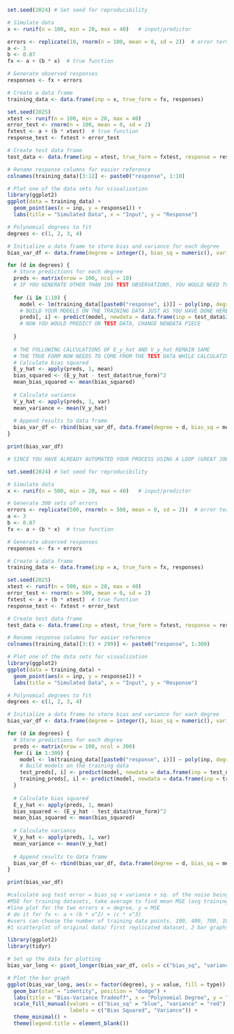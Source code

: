 


```r
set.seed(2024) # Set seed for reproducibility

# Simulate data
x <- runif(n = 100, min = 20, max = 40)   # input/predictor

errors <- replicate(10, rnorm(n = 100, mean = 0, sd = 2))  # error terms
a <- 3
b <- 0.87
fx <- a + (b * x)  # true function

# Generate observed responses
responses <- fx + errors

# Create a data frame
training_data <- data.frame(inp = x, true_form = fx, responses)

set.seed(2025) 
xtest <- runif(n = 100, min = 20, max = 40)   
error_test <- rnorm(n = 100, mean = 0, sd = 2)
fxtest <- a + (b * xtest)  # true function
response_test <- fxtest + error_test

# Create test data frame
test_data <- data.frame(inp = xtest, true_form = fxtest, response = response_test)

# Rename response columns for easier reference
colnames(training_data)[3:12] <- paste0("response", 1:10)

# Plot one of the data sets for visualization
library(ggplot2)
ggplot(data = training_data) + 
  geom_point(aes(x = inp, y = response1)) +
  labs(title = "Simulated Data", x = "Input", y = "Response")

# Polynomial degrees to fit
degrees <- c(1, 2, 3, 4)

# Initialize a data frame to store bias and variance for each degree
bias_var_df <- data.frame(degree = integer(), bias_sq = numeric(), variance = numeric())

for (d in degrees) {
  # Store predictions for each degree
  preds <- matrix(nrow = 100, ncol = 10)
  # IF YOU GENERATE OTHER THAN 100 TEST OBSERVATIONS, YOU WOULD NEED TO ADJUST THE nrow VALUE
  
  for (i in 1:10) {
    model <- lm(training_data[[paste0("response", i)]] ~ poly(inp, degree = d, raw = TRUE), data = training_data)
    # BUILD YOUR MODELS ON THE TRAINING DATA JUST AS YOU HAVE DONE HERE (NO CHANGES NEEDED)
    preds[, i] <- predict(model, newdata = data.frame(inp = test_data$inp))
    # NOW YOU WOULD PREDICT ON TEST DATA, CHANGE NEWDATA PIECE
    
  }
  
  # THE FOLLOWING CALCULATIONS OF E_y_hat AND V_y_hat REMAIN SAME
  # THE TRUE FORM NOW NEEDS TO COME FROM THE TEST DATA WHILE CALCULATING bias_squared
  # Calculate bias squared
  E_y_hat <- apply(preds, 1, mean)
  bias_squared <- (E_y_hat - test_data$true_form)^2
  mean_bias_squared <- mean(bias_squared)
  
  # Calculate variance
  V_y_hat <- apply(preds, 1, var)
  mean_variance <- mean(V_y_hat)
  
  # Append results to data frame
  bias_var_df <- rbind(bias_var_df, data.frame(degree = d, bias_sq = mean_bias_squared, variance = mean_variance))
}

print(bias_var_df)

# SINCE YOU HAVE ALREADY AUTOMATED YOUR PROCESS USING A LOOP (GREAT JOB WITH THAT), CAN YOU NOW TRY WITH SAY 300 REPLICATED DATASETS INSTEAD OF 10? I WILL LET YOU THINK ABOUT WHAT NEEDS TO CHANGE FOR THAT

```

```r
set.seed(2024) # Set seed for reproducibility

# Simulate data
x <- runif(n = 500, min = 20, max = 40)   # input/predictor

# Generate 300 sets of errors
errors <- replicate(500, rnorm(n = 500, mean = 0, sd = 2))  # error terms
a <- 3
b <- 0.87
fx <- a + (b * x)  # true function

# Generate observed responses
responses <- fx + errors

# Create a data frame
training_data <- data.frame(inp = x, true_form = fx, responses)

set.seed(2025) 
xtest <- runif(n = 500, min = 20, max = 40)   
error_test <- rnorm(n = 500, mean = 0, sd = 2)
fxtest <- a + (b * xtest)  # true function
response_test <- fxtest + error_test

# Create test data frame
test_data <- data.frame(inp = xtest, true_form = fxtest, response = response_test)

# Rename response columns for easier reference
colnames(training_data)[3:(3 + 299)] <- paste0("response", 1:300)

# Plot one of the data sets for visualization
library(ggplot2)
ggplot(data = training_data) + 
  geom_point(aes(x = inp, y = response1)) +
  labs(title = "Simulated Data", x = "Input", y = "Response")

# Polynomial degrees to fit
degrees <- c(1, 2, 3, 4)

# Initialize a data frame to store bias and variance for each degree
bias_var_df <- data.frame(degree = integer(), bias_sq = numeric(), variance = numeric())

for (d in degrees) {
  # Store predictions for each degree
  preds <- matrix(nrow = 100, ncol = 300)
  for (i in 1:300) {
    model <- lm(training_data[[paste0("response", i)]] ~ poly(inp, degree = d, raw = TRUE), data = training_data)
    # Build models on the training data
    test_preds[, i] <- predict(model, newdata = data.frame(inp = test_data$inp))
    training_preds[, i] <- predict(model, newdata = data.frame(inp = training_data$inp))
  }
  
  # Calculate bias squared
  E_y_hat <- apply(preds, 1, mean)
  bias_squared <- (E_y_hat - test_data$true_form)^2
  mean_bias_squared <- mean(bias_squared)
  
  # Calculate variance
  V_y_hat <- apply(preds, 1, var)
  mean_variance <- mean(V_y_hat)
  
  # Append results to data frame
  bias_var_df <- rbind(bias_var_df, data.frame(degree = d, bias_sq = mean_bias_squared, variance = mean_variance))
}

print(bias_var_df)

#calculate avg test error = bias_sq + variance + sq. of the noise being used i.e 2
#MSE for training datasets, take average to find mean MSE (avg training error)
#line plot for the two errors x = degree, y = MSE
# do it for fx <- a + (b * x^2) + (c * x^3) 
#users can choose the number of training data points. 100, 400, 700, 1000
#1 scatterplot of original data/ first replicated dataset, 2 bar graphs for bias and variance, line plot with errors with diff colors
```

```r
library(ggplot2)
library(tidyr)

# Set up the data for plotting
bias_var_long <- pivot_longer(bias_var_df, cols = c("bias_sq", "variance"), names_to = "type", values_to = "value")

# Plot the bar graph
ggplot(bias_var_long, aes(x = factor(degree), y = value, fill = type)) + 
  geom_bar(stat = "identity", position = "dodge") +
  labs(title = "Bias-Variance Tradeoff", x = "Polynomial Degree", y = "Value") +
  scale_fill_manual(values = c("bias_sq" = "blue", "variance" = "red"), 
                    labels = c("Bias Squared", "Variance")) +
  theme_minimal() +
  theme(legend.title = element_blank())

```

